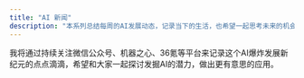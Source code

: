 ```yaml
---
title: "AI 新闻"
description: "本系列总结每周的AI发展动态，记录当下的生活，也希望一起思考未来的机会。"
---
```


我将通过持续关注微信公众号、机器之心、36氪等平台来记录这个AI爆炸发展新纪元的点点滴滴，希望和大家一起探讨发掘AI的潜力，做出更有意思的应用。